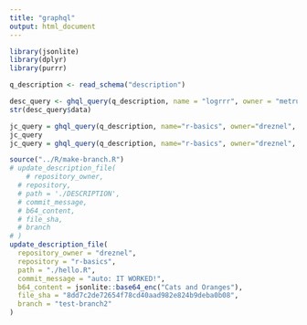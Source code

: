 ```yaml
---
title: "graphql"
output: html_document
---
```



```r
library(jsonlite)
library(dplyr)
library(purrr)
```

```r
q_description <- read_schema("description")
```


```r
desc_query <- ghql_query(q_description, name = "logrrr", owner = "metrumresearchgroup", branchfile = "master:DESCRIPTION")
str(desc_query$data)
```

```r
jc_query = ghql_query(q_description, name="r-basics", owner="dreznel", branchfile = "master:DESCRIPTION")
jc_query
jc_query = ghql_query(q_description, name="r-basics", owner="dreznel", branchfile = "test-branch2:hello.R")
```

```r
source("../R/make-branch.R")
# update_description_file(
    # repository_owner,
  # repository,
  # path = './DESCRIPTION',
  # commit_message,
  # b64_content,
  # file_sha,
  # branch
# )
update_description_file(
  repository_owner = "dreznel",
  repository = "r-basics",
  path = "./hello.R",
  commit_message = "auto: IT WORKED!",
  b64_content = jsonlite::base64_enc("Cats and Oranges"),
  file_sha = "8dd7c2de72654f78cd40aad982e824b9deba0b08",
  branch = "test-branch2"
)
```


